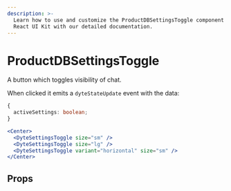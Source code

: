 ```yaml
---
description: >-
  Learn how to use and customize the ProductDBSettingsToggle component in ProductDB's
  React UI Kit with our detailed documentation.
---
```


# ProductDBSettingsToggle

A button which toggles visibility of chat.

When clicked it emits a `dyteStateUpdate` event with the data:

```ts
{
  activeSettings: boolean;
}
```

```jsx live
<Center>
  <DyteSettingsToggle size="sm" />
  <DyteSettingsToggle size="lg" />
  <DyteSettingsToggle variant="horizontal" size="sm" />
</Center>
```

## Props

<PropsTable of="productdb-settings-toggle" />

<head>
  <title>React UI Kit ProductDBSettingsToggle</title>
</head>
